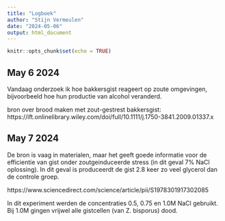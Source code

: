 ```yaml
---
title: "Logboek"
author: "Stijn Vermeulen"
date: "2024-05-06"
output: html_document
---
```


```r
knitr::opts_chunk$set(echo = TRUE)
```

## May 6 2024

Vandaag onderzoek ik hoe bakkersgist reageert op zoute omgevingen, bijvoorbeeld hoe hun productie van alcohol veranderd.

bron over brood maken met zout-gestrest bakkersgist:
https://ift.onlinelibrary.wiley.com/doi/full/10.1111/j.1750-3841.2009.01337.x

## May 7 2024

De bron is vaag in materialen, maar het geeft goede informatie voor de efficientie van gist onder zoutgeinduceerde stress (in dit geval 7% NaCl oplossing). In dit geval is produceerdt de gist 2.8 keer zo veel glycerol dan de controle groep.

https://www.sciencedirect.com/science/article/pii/S1978301917302085

In dit experiment werden de concentraties 0.5, 0.75 en 1.0M NaCl gebruikt. Bij 1.0M gingen vrijwel alle gistcellen (van Z. bisporus) dood.